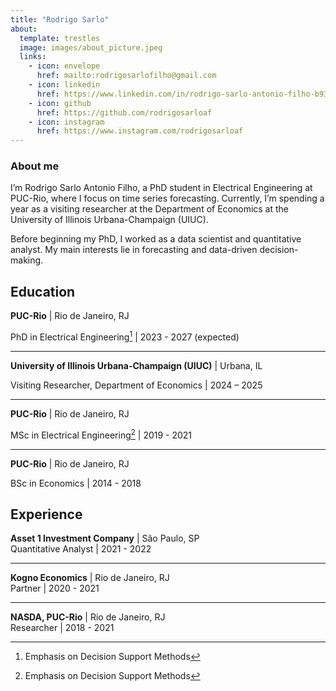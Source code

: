 ```yaml
---
title: "Rodrigo Sarlo"
about:
  template: trestles
  image: images/about_picture.jpeg
  links:
    - icon: envelope
      href: mailto:rodrigosarlofilho@gmail.com
    - icon: linkedin
      href: https://www.linkedin.com/in/rodrigo-sarlo-antonio-filho-b93250144/
    - icon: github
      href: https://github.com/rodrigosarloaf
    - icon: instagram
      href: https://www.instagram.com/rodrigosarloaf
---
```


### About me

I’m Rodrigo Sarlo Antonio Filho, a PhD student in Electrical Engineering at PUC-Rio, where I focus on time series forecasting. Currently, I’m spending a year as a visiting researcher at the Department of Economics at the University of Illinois Urbana-Champaign (UIUC).

Before beginning my PhD, I worked as a data scientist and quantitative analyst. My main interests lie in forecasting and data-driven decision-making.

## Education

**PUC-Rio** \| Rio de Janeiro, RJ

PhD in Electrical Engineering[^1] \| 2023 - 2027 (expected)

[^1]: Emphasis on Decision Support Methods

------------------------------------------------------------------------

**University of Illinois Urbana-Champaign (UIUC)** \| Urbana, IL

Visiting Researcher, Department of Economics \| 2024 – 2025

------------------------------------------------------------------------

**PUC-Rio** \| Rio de Janeiro, RJ

MSc in Electrical Engineering[^2] \| 2019 - 2021

[^2]: Emphasis on Decision Support Methods

------------------------------------------------------------------------

**PUC-Rio** \| Rio de Janeiro, RJ

BSc in Economics \| 2014 - 2018

## Experience

**Asset 1 Investment Company** \| São Paulo, SP\
Quantitative Analyst \| 2021 - 2022

------------------------------------------------------------------------

**Kogno Economics** \| Rio de Janeiro, RJ\
Partner \| 2020 - 2021

------------------------------------------------------------------------

**NASDA, PUC-Rio** \| Rio de Janeiro, RJ\
Researcher \| 2018 - 2021
